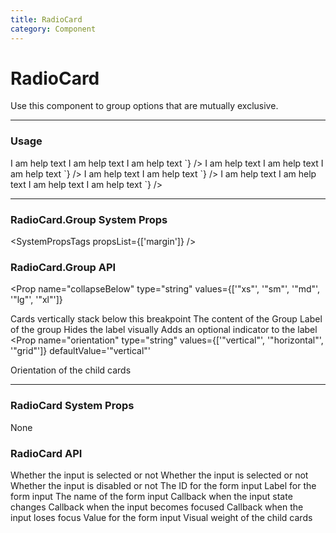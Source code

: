 ```yaml
---
title: RadioCard
category: Component
---
```



# RadioCard

Use this component to group options that are mutually exclusive.

---

### Usage

<LiveCode>
  <LiveCode.Content
    title="Horizontal Group"
    code={`
      <RadioCard.Group orientation="horizontal">
        <RadioCard id="id1" label="Check Me 1" name="group" defaultChecked>
            I am help text
          </RadioCard>
      <RadioCard id="id2" label="Check Me 2" name="group">
            I am help text
          </RadioCard>
      <RadioCard id="id3" label="Check Me 3" name="group">
            I am help text
          </RadioCard>
      </RadioCard.Group>`}
  />
  <LiveCode.Content
    title="Vertical Group"
    code={`
      <RadioCard.Group orientation="vertical">
        <RadioCard id="id1" label="Check Me 1" name="group" defaultChecked>
            I am help text
          </RadioCard>
      <RadioCard id="id2" label="Check Me 2" name="group">
            I am help text
          </RadioCard>
      <RadioCard id="id3" label="Check Me 3" name="group">
            I am help text
          </RadioCard>
      </RadioCard.Group>`}
  />
  <LiveCode.Content
    title="Collapsing Horizontal Group"
    code={`
      <RadioCard.Group
        collapseBelow="md"
        label="Radio Card Group"
        orientation="horizontal"
      >
        <RadioCard id="id1" label="Check Me 1" name="group" defaultChecked>
          I am help text
        </RadioCard>
        <RadioCard id="id2" label="Check Me 2" name="group">
          I am help text
        </RadioCard>
      </RadioCard.Group>`}
  />
  <LiveCode.Content
    title="Grid Group"
    code={`
      <RadioCard.Group
        label="Radio Card Group"
        orientation="grid"
      >
        <RadioCard id="id1" label="Check Me 1" name="group" defaultChecked>
          I am help text
        </RadioCard>
        <RadioCard id="id2" label="Check Me 2" name="group">
          I am help text
        </RadioCard>
        <RadioCard id="id3" label="Check Me 3" name="group">
          I am help text
        </RadioCard>
        <RadioCard id="id4" label="Check Me 4" name="group">
          I am help text
        </RadioCard>
      </RadioCard.Group>`}
  />
</LiveCode>

---

### RadioCard.Group System Props

<SystemPropsTags propsList={['margin']} />

### RadioCard.Group API

<Prop
  name="collapseBelow"
  type="string"
  values={['"xs"', '"sm"', '"md"', '"lg"', '"xl"']}
>
  Cards vertically stack below this breakpoint
</Prop>
<Prop name="children" type="node">
  The content of the Group
</Prop>
<Prop name="label" type="string" required>
  Label of the group
</Prop>
<Prop name="labelHidden" type="bool">
  Hides the label visually
</Prop>
<Prop name="optional" type="bool">
  Adds an optional indicator to the label
</Prop>
<Prop
  name="orientation"
  type="string"
  values={['"vertical"', '"horizontal"', '"grid"']}
  defaultValue='"vertical"'
>
  Orientation of the child cards
</Prop>

---

### RadioCard System Props

None

### RadioCard API

<Prop name="checked" type="bool">
  Whether the input is selected or not
</Prop>

<Prop name="defaultChecked" type="bool">
  Whether the input is selected or not
</Prop>

<Prop name="disabled" type="bool">
  Whether the input is disabled or not
</Prop>

<Prop name="id" type="string" required>
  The ID for the form input
</Prop>

<Prop name="label" type="node">
  Label for the form input
</Prop>

<Prop name="name" type="string">
  The name of the form input
</Prop>

<Prop name="onChange" type="function" defaultValue="(e) => void">
  Callback when the input state changes
</Prop>

<Prop name="onFocus" type="function" defaultValue="(e) => void">
  Callback when the input becomes focused
</Prop>

<Prop name="onBlur" type="function" defaultValue="(e) => void">
  Callback when the input loses focus
</Prop>

<Prop name="value" type="string">
  Value for the form input
</Prop>
<Prop
  name="weight"
  type="string"
  values={['"light"', '"heavy"']}
  defaultValue='"light"'
>
  Visual weight of the child cards
</Prop>

